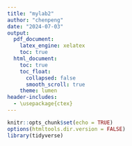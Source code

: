 ```yaml
---
title: "mylab2"
author: "chenpeng"
date: "2024-07-03"
output:
  pdf_document:
    latex_engine: xelatex
    toc: true
  html_document:
    toc: true
    toc_float:
      collapsed: false
      smooth_scroll: true
    theme: lumen
header-includes: 
  - \usepackage{ctex}
---
```


```r
knitr::opts_chunk$set(echo = TRUE)
options(htmltools.dir.version = FALSE)
library(tidyverse)
```